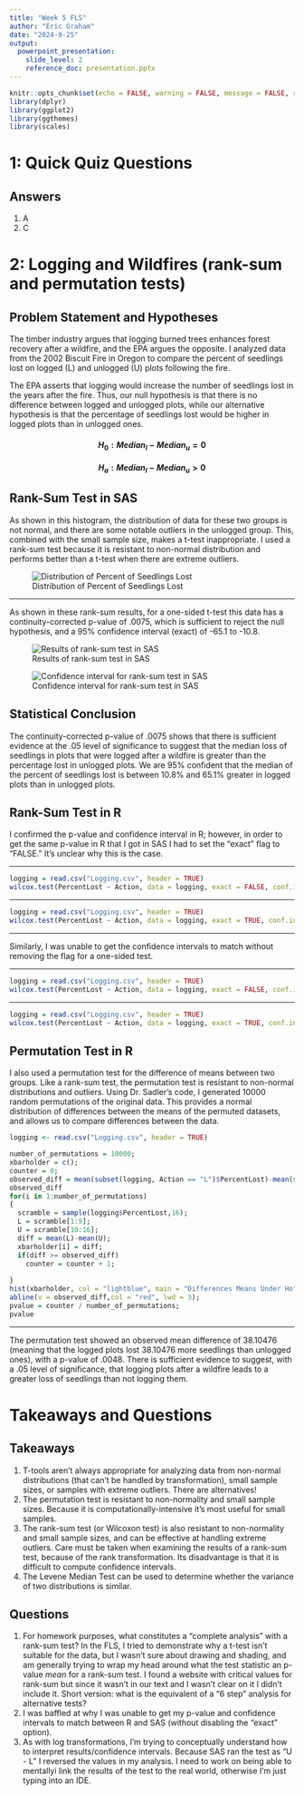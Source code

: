 ```yaml
---
title: "Week 5 FLS"
author: "Eric Graham"
date: "2024-9-25"
output: 
  powerpoint_presentation:
    slide_level: 2
    reference_doc: presentation.pptx
---
```


```r
knitr::opts_chunk$set(echo = FALSE, warning = FALSE, message = FALSE, results = "hide")
library(dplyr)
library(ggplot2)
library(ggthemes)
library(scales)
```

# 1: Quick Quiz Questions

## Answers

1. A
2. C

# 2: Logging and Wildfires (rank-sum and permutation tests)

## Problem Statement and Hypotheses

The timber industry argues that logging burned trees enhances forest recovery after a wildfire, and the EPA argues the opposite. I analyzed data from the 2002 Biscuit Fire in Oregon to compare the percent of seedlings lost on logged (L) and unlogged (U) plots following the fire. 

The EPA asserts that logging would increase the number of seedlings lost in the years after the fire. Thus, our null hypothesis is that there is no difference between logged and unlogged plots, while our alternative hypothesis is that the percentage of seedlings lost would be higher in logged plots than in unlogged ones.

#### $$H_0: Median_l - Median_u = 0$$

#### $$H_a: Median_l - Median_u > 0$$

## Rank-Sum Test in SAS

As shown in this histogram, the distribution of data for these two groups is not normal, and there are some notable outliers in the unlogged group. This, combined with the small sample size, makes a t-test inappropriate. I used a rank-sum test because it is resistant to non-normal distribution and performs better than a t-test when there are extreme outliers.

![Distribution of Percent of Seedlings Lost](logging_distribution_sas.png)

---

As shown in these rank-sum results, for a one-sided t-test this data has a continuity-corrected p-value of .0075, which is sufficient to reject the null hypothesis, and a 95% confidence interval (exact) of -65.1 to -10.8.

![Results of rank-sum test in SAS](rank_sum_sas.png)

![Confidence interval for rank-sum test in SAS](rank_sum_sas_cl.png)

## Statistical Conclusion

The continuity-corrected p-value of .0075 shows that there is sufficient evidence at the .05 level of significance to suggest that the median loss of seedlings in plots that were logged after a wildfire is greater than the percentage lost in unlogged plots. We are 95% confident that the median of the percent of seedlings lost is between 10.8% and 65.1% greater in logged plots than in unlogged plots.

## Rank-Sum Test in R

I confirmed the p-value and confidence interval in R; however, in order to get the same p-value in R that I got in SAS I had to set the "exact" flag to "FALSE." It's unclear why this is the case.

---

```r
logging = read.csv("Logging.csv", header = TRUE)
wilcox.test(PercentLost ~ Action, data = logging, exact = FALSE, conf.int = TRUE, alternative="greater")
```

---

```r
logging = read.csv("Logging.csv", header = TRUE)
wilcox.test(PercentLost ~ Action, data = logging, exact = TRUE, conf.int = TRUE, alternative="greater")
```

---

Similarly, I was unable to get the confidence intervals to match without removing the flag for a one-sided test.

---

```r
logging = read.csv("Logging.csv", header = TRUE)
wilcox.test(PercentLost ~ Action, data = logging, exact = FALSE, conf.int = TRUE, alternative="greater")
```

---

```r
logging = read.csv("Logging.csv", header = TRUE)
wilcox.test(PercentLost ~ Action, data = logging, exact = TRUE, conf.int = TRUE)
```

## Permutation Test in R

I also used a permutation test for the difference of means between two groups. Like a rank-sum test, the permutation test is resistant to non-normal distributions and outliers. Using Dr. Sadler's code, I generated 10000 random permutations of the original data. This provides a normal distribution of differences between the means of the permuted datasets, and allows us to compare differences between the data.

```r
logging <- read.csv("Logging.csv", header = TRUE)

number_of_permutations = 10000;
xbarholder = c();
counter = 0;
observed_diff = mean(subset(logging, Action == "L")$PercentLost)-mean(subset(logging, Action == "U")$PercentLost)
observed_diff
for(i in 1:number_of_permutations)
{
  scramble = sample(logging$PercentLost,16);
  L = scramble[1:9];
  U = scramble[10:16];
  diff = mean(L)-mean(U);
  xbarholder[i] = diff;
  if(diff >= observed_diff)
    counter = counter + 1;
  
}
hist(xbarholder, col = "lightblue", main = "Differences Means Under Ho", xlab = "Diff of Means");
abline(v = observed_diff,col = "red", lwd = 3);
pvalue = counter / number_of_permutations;
pvalue
```

---

The permutation test showed an observed mean difference of 38.10476 (meaning that the logged plots lost 38.10476 more seedlings than unlogged ones), with a p-value of .0048. There is sufficient evidence to suggest, with a .05 level of significance, that logging plots after a wildfire leads to a greater loss of seedlings than not logging them.

# Takeaways and Questions

## Takeaways

1. T-tools aren't always appropriate for analyzing data from non-normal distributions (that can't be handled by transformation), small sample sizes, or samples with extreme outliers. There are alternatives!
2. The permutation test is resistant to non-normality and small sample sizes. Because it is computationally-intensive it's most useful for small samples.
3. The rank-sum test (or Wilcoxon test) is also resistant to non-normality and small sample sizes, and can be effective at handling extreme outliers. Care must be taken when examining the results of a rank-sum test, because of the rank transformation. Its disadvantage is that it is difficult to compute confidence intervals.
4. The Levene Median Test can be used to determine whether the variance of two distributions is similar. 

## Questions

1. For homework purposes, what constitutes a "complete analysis" with a rank-sum test? In the FLS, I tried to demonstrate why a t-test isn't suitable for the data, but I wasn't sure about drawing and shading, and am generally trying to wrap my head around what the test statistic an p-value *mean* for a rank-sum test. I found a website with critical values for rank-sum but since it wasn't in our text and I wasn't clear on it I didn't include it. Short version: what is the equivalent of a "6 step" analysis for alternative tests?
2. I was baffled at why I was unable to get my p-value and confidence intervals to match between R and SAS (without disabling the "exact" option).
3. As with log transformations, I'm trying to conceptually understand how to interpret results/confidence intervals. Because SAS ran the test as "U - L" I reversed the values in my analysis. I need to work on being able to mentallyi link the results of the test to the real world, otherwise I'm just typing into an IDE. 